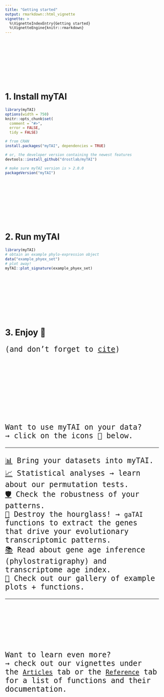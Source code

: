 ```yaml
---
title: "Getting started"
output: rmarkdown::html_vignette
vignette: >
  %\VignetteIndexEntry{Getting started}
  %\VignetteEngine{knitr::rmarkdown}
---
```


<br/><br/>

<br/><br/>

<br/><br/>

<p style="font-family: 'Fira Mono', monospace; font-size: 2.5rem;">
# 1. Install **myTAI**
</p>

```r
library(myTAI)
options(width = 750)
knitr::opts_chunk$set(
  comment = "#>",
  error = FALSE,
  tidy = FALSE)
```

```R
# from CRAN
install.packages("myTAI", dependencies = TRUE)

# or, the developer version containing the newest features
devtools::install_github("drostlab/myTAI")

# make sure myTAI version is > 2.0.0
packageVersion("myTAI")
```

<br/><br/>

<br/><br/>

<br/><br/>

<p style="font-family: 'Fira Mono', monospace; font-size: 2.5rem;">
# 2. Run **myTAI**
</p>

```r
library(myTAI)
# obtain an example phylo-expression object
data("example_phyex_set")
# plot away!
myTAI::plot_signature(example_phyex_set)  
```

<br/><br/>

<br/><br/>

<br/><br/>

<p style="font-family: 'Fira Mono', monospace; font-size: 2.5rem;">
# 3. Enjoy 🍹
</p>
<p style="font-family: 'Fira Mono', monospace; font-size: 1.5rem;">
(and don't forget to [cite](https://academic.oup.com/bioinformatics/article/34/9/1589/4772684))
</p>

<br/><br/>

<br/><br/>

<br/><br/>

<br/><br/>

<p style="font-family: 'Fira Mono', monospace; font-size: 1.5rem;">
Want to use myTAI on your data?   
→ click on the icons 🧚 below.
</p>

---

<p style="font-family: 'Fira Mono', monospace; font-size: 1.5rem;">
[📊](phylo-expression-object.html) Bring your datasets into myTAI.  
[📈](tai-stats.html) Statistical analyses → learn about our permutation tests.  
[🛡️](tai-transform.html) Check the robustness of your patterns.  
[🔨](tai-breaker.html) Destroy the hourglass! → `gaTAI` functions to extract the genes that drive your evolutionary transcriptomic patterns.  
[📚](phylostratigraphy.html) Read about gene age inference (phylostratigraphy) and transcriptome age index.   
[🌄](tai-gallery.html) Check out our gallery of example plots + functions.    
</p>

---

<br/><br/>

<br/><br/>

<br/><br/>

<p style="font-family: 'Fira Mono', monospace; font-size: 1.5rem;">
Want to learn even more?   
→ check out our vignettes under the [`Articles`](index.html) tab or the [`Reference`](../reference/index.html) tab for a list of functions and their documentation.
</p>

<br/><br/>

<br/><br/>

<br/><br/>